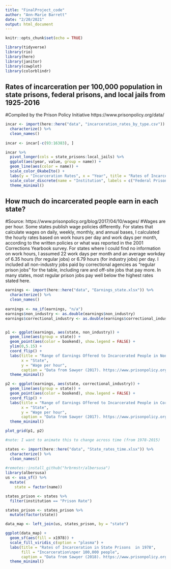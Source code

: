 ```yaml
---
title: "FinalProject_code"
author: "Ann-Marie Barrett"
date: "2/20/2021"
output: html_document
---
```


```r
knitr::opts_chunk$set(echo = TRUE)

library(tidyverse)
library(rio)
library(here)
library(janitor)
library(cowplot)
library(colorblindr)
```


## Rates of incarceration per 100,000 population in state prisons, federal prisons, and local jails from 1925-2016
#Compiled by the Prison Policy Initiative https://www.prisonpolicy.org/data/

```r
incar <- import(here::here("data", "incarceration_rates_by_type.csv")) %>% 
  characterize() %>% 
  clean_names()
  
incar <- incar[-c(93:16383), ]

incar %>% 
  pivot_longer(cols = state_prisons:local_jails) %>%
  ggplot(aes(year, value, group = name)) +
  geom_line(aes(color = name)) +
  scale_color_OkabeIto() +
  labs(y = "Incarceration Rates", x = "Year", title = "Rates of Incarceration per 100,000 people", caption = "Data compiled by the Prison Policy Initiative. https://www.prisonpolicy.org/data/") + 
  scale_color_discrete(name = "Institution", labels = c("Federal Prisons", "Local Jails", "State Prisons")) +
  theme_minimal()

```

## How much do incarcerated people earn in each state?
#Source: https://www.prisonpolicy.org/blog/2017/04/10/wages/
#Wages are per hour. Some states publish wage policies differently. For states that calculate wages on daily, weekly, monthly, and annual bases, I calculated the hourly rates based on work hours per day and work days per month, according to the written policies or what was reported in the 2001 Corrections Yearbook survey. For states where I could find no information on work hours, I assumed 22 work days per month and an average workday of 6.35 hours (for regular jobs) or 6.79 hours (for industry jobs) per day. I included all non-industry jobs paid by correctional agencies as “regular prison jobs” for the table, including rare and off-site jobs that pay more. In many states, most regular prison jobs pay well below the highest rates stated here. 
```r
earnings <- import(here::here("data", "Earnings_state.xlsx")) %>% 
  characterize() %>% 
  clean_names()
  
earnings <- na_if(earnings, "n/a")
earnings$non_industry <- as.double(earnings$non_industry)
earnings$correctional_industry <- as.double(earnings$correctional_industry)


p1 <- ggplot(earnings, aes(state, non_industry)) +
  geom_line(aes(group = state)) +
  geom_point(aes(color = bookend), show.legend = FALSE) +
  ylim(0,5.15) +
  coord_flip() + 
  labs(title = "Range of Earnings Offered to Incarcerated People in Non-industry Jobs", 
       x = "State", 
       y = "Wage per hour", 
       caption = "Data from Sawyer (2017). https://www.prisonpolicy.org/blog/2017/04/10/wages/") + 
  theme_minimal()

p2 <- ggplot(earnings, aes(state, correctional_industry)) +
  geom_line(aes(group = state)) +
  geom_point(aes(color = bookend), show.legend = FALSE) +
  coord_flip() + 
  labs(title = "Range of Earnings Offered to Incarcerated People in Correctional Industry Jobs", 
       x = "State", 
       y = "Wage per hour", 
       caption = "Data from Sawyer (2017). https://www.prisonpolicy.org/blog/2017/04/10/wages/") + 
  theme_minimal()

plot_grid(p1, p2)

```


```r

#note: I want to animate this to change across time (from 1978-2015)

states <- import(here::here("data", "State_rates_time.xlsx")) %>% 
  characterize() %>% 
  clean_names()
  
#remotes::install_github("hrbrmstr/albersusa")
library(albersusa)
us <- usa_sf() %>% 
  mutate(
    state = factor(name))

states_prison <- states %>% 
  filter(institution == "Prison Rate")

states_prison <- states_prison %>% 
  mutate(factor(state))

data_map <- left_join(us, states_prison, by = "state")

ggplot(data_map) +
  geom_sf(aes(fill = x1978)) +
  scale_fill_viridis_c(option = "plasma") +
  labs(title = "Rates of Incarceration in State Prisons  in 1978", 
       fill = "Incarceration\nper 100,000 people",
       caption = "Data from Sawyer (2018). https://www.prisonpolicy.org/reports/women_overtime_table_1.html") +
  theme_minimal()

```


